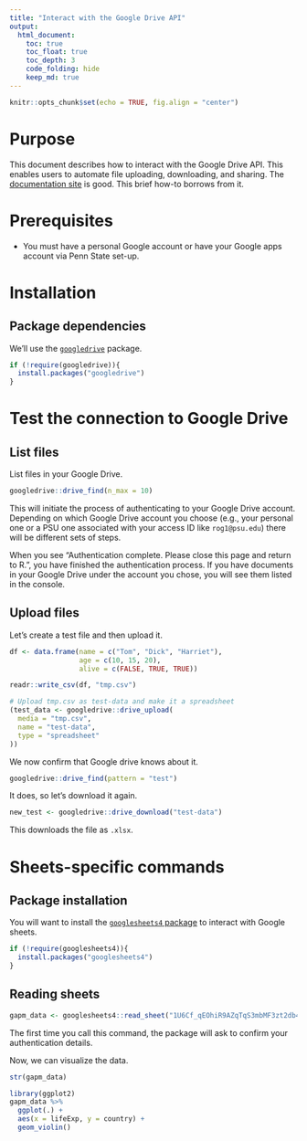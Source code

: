 ```yaml
---
title: "Interact with the Google Drive API"
output:
  html_document:
    toc: true
    toc_float: true
    toc_depth: 3
    code_folding: hide
    keep_md: true
---
```


```r
knitr::opts_chunk$set(echo = TRUE, fig.align = "center")
```

# Purpose

This document describes how to interact with the Google Drive API.
This enables users to automate file uploading, downloading, and sharing.
The [documentation site](https://googledrive.tidyverse.org/) is good.
This brief how-to borrows from it.

# Prerequisites

- You must have a personal Google account or have your Google apps account via Penn State set-up.

# Installation

## Package dependencies

We'll use the [`googledrive`](https://googledrive.tidyverse.org/) package.

```r
if (!require(googledrive)){
  install.packages("googledrive")
}
```

# Test the connection to Google Drive

## List files

List files in your Google Drive.

```r
googledrive::drive_find(n_max = 10)
```

This will initiate the process of authenticating to your Google Drive account.
Depending on which Google Drive account you choose (e.g., your personal one or a PSU one associated with your access ID like `rog1@psu.edu`) there will be different sets of steps.

When you see "Authentication complete. Please close this page and return to R.", you have finished the authentication process.
If you have documents in your Google Drive under the account you chose, you will see them listed in the console.

## Upload files

Let's create a test file and then upload it.

```r
df <- data.frame(name = c("Tom", "Dick", "Harriet"),
                 age = c(10, 15, 20),
                 alive = c(FALSE, TRUE, TRUE))

readr::write_csv(df, "tmp.csv")

# Upload tmp.csv as test-data and make it a spreadsheet
(test_data <- googledrive::drive_upload(
  media = "tmp.csv",
  name = "test-data",
  type = "spreadsheet"
))
```

We now confirm that Google drive knows about it.

```r
googledrive::drive_find(pattern = "test")
```

It does, so let's download it again.

```r
new_test <- googledrive::drive_download("test-data")
```
This downloads the file as `.xlsx`.



# Sheets-specific commands

## Package installation

You will want to install the [`googlesheets4` package](https://googlesheets4.tidyverse.org/) to interact with Google sheets.

```r
if (!require(googlesheets4)){
  install.packages("googlesheets4")
}
```

## Reading sheets

```r
gapm_data <- googlesheets4::read_sheet("1U6Cf_qEOhiR9AZqTqS3mbMF3zt2db48ZP5v3rkrAEJY")
```
The first time you call this command, the package will ask to confirm your authentication details.

Now, we can visualize the data.

```r
str(gapm_data)
```

```r
library(ggplot2)
gapm_data %>%
  ggplot(.) +
  aes(x = lifeExp, y = country) +
  geom_violin()
```


